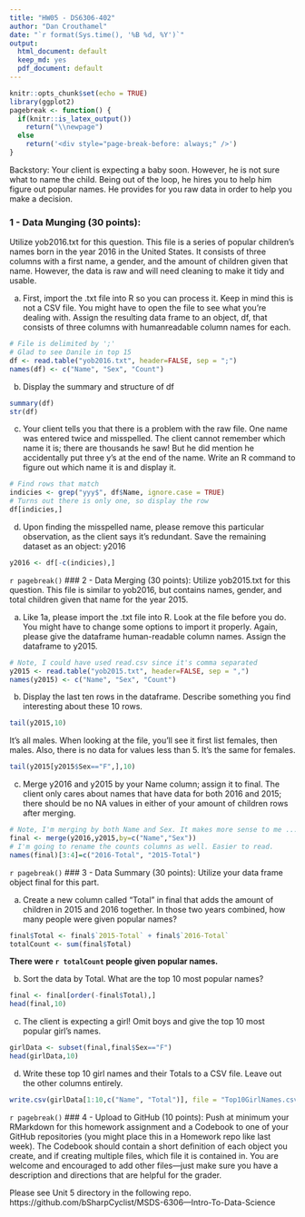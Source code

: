 ```yaml
---
title: "HW05 - DS6306-402"
author: "Dan Crouthamel"
date: "`r format(Sys.time(), '%B %d, %Y')`"
output:
  html_document: default
  keep_md: yes
  pdf_document: default
---
```


```r
knitr::opts_chunk$set(echo = TRUE)
library(ggplot2)
pagebreak <- function() {
  if(knitr::is_latex_output())
    return("\\newpage")
  else
    return('<div style="page-break-before: always;" />')
}
```

Backstory: Your client is expecting a baby soon. However, he is not sure what to name the child. Being out of the loop, he hires you to help him figure out popular names. He provides for you raw data in order to help you make a decision.

### 1 - Data Munging (30 points):
Utilize yob2016.txt for this question. This file is a series of popular children’s names born in the year 2016 in the United States. It consists of three columns with a first name, a gender, and the amount of children given that name. However, the data is raw and will need cleaning to make it tidy and usable.

a) First, import the .txt file into R so you can process it. Keep in mind this is not a CSV file. You might have to open the file to see what you’re dealing with. Assign the resulting data frame to an object, df, that consists of three columns with humanreadable column names for each.

```r
# File is delimited by ';'
# Glad to see Danile in top 15
df <- read.table("yob2016.txt", header=FALSE, sep = ";")
names(df) <- c("Name", "Sex", "Count")
```

b) Display the summary and structure of df
```r
summary(df)
str(df)
```

c) Your client tells you that there is a problem with the raw file. One name was entered twice and misspelled. The client cannot remember which name it is; there are thousands he saw! But he did mention he accidentally put three y’s at the end of the name. Write an R command to figure out which name it is and display it.

```r
# Find rows that match
indicies <- grep("yyy$", df$Name, ignore.case = TRUE)
# Turns out there is only one, so display the row
df[indicies,]
```

d) Upon finding the misspelled name, please remove this particular observation, as the client says it’s redundant. Save the remaining dataset as an object: y2016
```r
y2016 <- df[-c(indicies),]
```

`r pagebreak()`
### 2 - Data Merging (30 points):
Utilize yob2015.txt for this question. This file is similar to yob2016, but contains names, gender, and total children given that name for the year 2015.

a) Like 1a, please import the .txt file into R. Look at the file before you do. You might have to change some options to import it properly. Again, please give the dataframe human-readable column names. Assign the dataframe to y2015.

```r
# Note, I could have used read.csv since it's comma separated
y2015 <- read.table("yob2015.txt", header=FALSE, sep = ",")
names(y2015) <- c("Name", "Sex", "Count")
```

b) Display the last ten rows in the dataframe. Describe something you find interesting about these 10 rows.
```r
tail(y2015,10)
```
It's all males. When looking at the file, you'll see it first list females, then males. Also, there is no data for values less than 5. It's the same for females.
```r
tail(y2015[y2015$Sex=="F",],10)
```

c) Merge y2016 and y2015 by your Name column; assign it to final. The client only cares about names that have data for both 2016 and 2015; there should be no NA values in either of your amount of children rows after merging.

```r
# Note, I'm merging by both Name and Sex. It makes more sense to me ...
final <- merge(y2016,y2015,by=c("Name","Sex"))
# I'm going to rename the counts columns as well. Easier to read.
names(final)[3:4]=c("2016-Total", "2015-Total")
```

`r pagebreak()`
### 3 - Data Summary (30 points):
Utilize your data frame object final for this part.

a) Create a new column called “Total” in final that adds the amount of children in 2015 and 2016 together. In those two years combined, how many people were given popular names?

```r
final$Total <- final$`2015-Total` + final$`2016-Total`
totalCount <- sum(final$Total)
```

**There were `r totalCount` people given popular names.**

b) Sort the data by Total. What are the top 10 most popular names?
```r
final <- final[order(-final$Total),]
head(final,10)
```

c) The client is expecting a girl! Omit boys and give the top 10 most popular girl’s names.
```r
girlData <- subset(final,final$Sex=="F")
head(girlData,10)
```

d) Write these top 10 girl names and their Totals to a CSV file. Leave out the other columns entirely.
```r
write.csv(girlData[1:10,c("Name", "Total")], file = "Top10GirlNames.csv", row.names = FALSE)
```

`r pagebreak()`
### 4 - Upload to GitHub (10 points):
Push at minimum your RMarkdown for this homework assignment and a Codebook to one of your GitHub repositories (you might place this in a Homework repo like last week). The Codebook should contain a short definition of each object you create, and if creating multiple files, which file it is contained in. You are welcome and encouraged to add other files—just make sure you have a description and directions that are helpful for the grader.

Please see Unit 5 directory in the following repo.
https://github.com/bSharpCyclist/MSDS-6306---Intro-To-Data-Science











